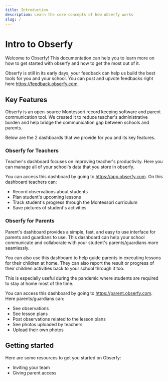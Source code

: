 ```yaml
---
title: Introduction
description: Learn the core concepts of how obserfy works
slug: /
---
```


# Intro to Obserfy

Welcome to Obserfy! This documentation can help you to learn more on how to get started with obserfy and how to get the
most out of it.

Obserfy is still in its early days, your feedback can help us build the best tools for you and your school. You can post
and upvote feedbacks right here https://feedback.obserfy.com.

## Key Features

Obserfy is an open-source Montessori record keeping software and parent communication tool. We created it
to reduce teacher's administrative burden and help bridge the communication gap between schools and parents.

Below are the 2 dashboards that we provide for you and its key features.

### Obserfy for Teachers

Teacher's dashboard focuses on improving teacher's productivity. Here you can manage all of your school's data that you
store in obserfy.

You can access this dashboard by going to https://app.obserfy.com. On this dashboard teachers can:

- Record observations about students
- Plan student's upcoming lessons
- Track student's progress through the Montessori curriculum
- Save pictures of student's activities

### Obserfy for Parents

Parent's dashboard provides a simple, fast, and easy to use interface for parents and guardians to use. This dashboard can
help your school communicate and collaborate with your student's parents/guardians more seamlessly.

You can also use this dashboard to help guide parents in executing lessons for their children at home. They can also report
the result or progress of their children activities back to your school through it too.

This is especially useful during the pandemic where students are required to stay at home most of the time.

You can access this dashboard by going to https://parent.obserfy.com. Here parents/guardians can:

- See observations
- See lesson plans
- Post observations related to the lesson plans
- See photos uploaded by teachers
- Upload their own photos

## Getting started

Here are some resources to get you started on Obserfy:

- Inviting your team
- Giving parent access
